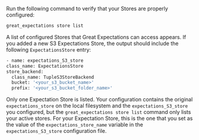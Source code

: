 Run the following command to verify that your Stores are properly configured:

```bash title="Terminal command"
great_expectations store list
```

A list of configured Stores that Great Expectations can access appears.  If you added a new S3 Expectations Store, the output should include the following `ExpectationsStore` entry:

```bash title="Terminal output"
- name: expectations_S3_store
class_name: ExpectationsStore
store_backend:
  class_name: TupleS3StoreBackend
  bucket: '<your_s3_bucket_name>'
  prefix: '<your_s3_bucket_folder_name>'
```

Only one Expectation Store is listed. Your configuration contains the original ``expectations_store`` on the local filesystem and the ``expectations_S3_store`` you configured, but the `great_expectations store list` command only lists your active stores.  For your Expectation Store, this is the one that you set as the value of the ``expectations_store_name`` variable in the ``expectations_S3_store`` configuration file.